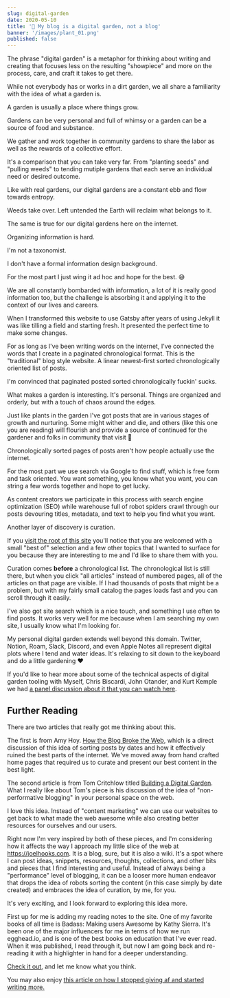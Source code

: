 ```yaml
---
slug: digital-garden
date: 2020-05-10
title: '🌱 My blog is a digital garden, not a blog'
banner: '/images/plant_01.png'
published: false
---
```


The phrase "digital garden" is a metaphor for thinking about writing and creating that focuses less on the resulting "showpiece" and more on the process, care, and craft it takes to get there.

While not everybody has or works in a dirt garden, we all share a familiarity with the idea of what a garden is.

A garden is usually a place where things grow. 

Gardens can be very personal and full of whimsy or a garden can be a source of food and substance.

We gather and work together in community gardens to share the labor as well as the rewards of a collective effort.

It's a comparison that you can take very far. From "planting seeds" and "pulling weeds" to tending mutiple gardens that each serve an individual need or desired outcome.

Like with real gardens, our digital gardens are a constant ebb and flow towards entropy.

Weeds take over. Left untended the Earth will reclaim what belongs to it.

The same is true for our digital gardens here on the internet.

Organizing information is hard. 

I'm not a taxonomist. 

I don't have a formal information design background. 

For the most part I just wing it ad hoc and hope for the best. 😅

We are all constantly bombarded with information, a lot of it is really good information too, but the challenge is absorbing it and applying it to the context of our lives and careers.

When I transformed this website to use Gatsby after years of using Jekyll it was like tilling a field and starting fresh. It presented the perfect time to make some changes.

For as long as I've been writing words on the internet, I've connected the words that I create in a paginated chronological format. This is the "traditional" blog style website. A linear newest-first sorted chronologically oriented list of posts.

I'm convinced that paginated posted sorted chronologically fuckin' sucks.

What makes a garden is interesting. It's personal. Things are organized and orderly, but with a touch of chaos around the edges.

Just like plants in the garden I've got posts that are in various stages of growth and nurturing. Some might wither and die, and others (like this one you are reading) will flourish and provide a source of continued for the gardener and folks in community that visit 👋

Chronologically sorted pages of posts aren't how people actually use the internet.

For the most part we use search via Google to find stuff, which is free form and task oriented. You want something, you know what you want, you can string a few words together and hope to get lucky. 

As content creators we participate in this process with search engine optimization (SEO) while warehouse full of robot spiders crawl through our posts devouring titles, metadata, and text to help you find what you want.

Another layer of discovery is curation.

If you [visit the root of this site](/) you'll notice that you are welcomed with a small "best of" selection and a few other topics that I wanted to surface for you because they are interesting to me and I'd like to share them with you.

Curation comes **before** a chronological list. The chronological list is still there, but when you click "all articles" instead of numbered pages, all of the articles on that page are visible. If I had thousands of posts that might be a problem, but with my fairly small catalog the pages loads fast and you can scroll through it easily.

I've also got site search which is a nice touch, and something I use often to find posts. It works very well for me because when I am searching my own site, I usually know what I'm looking for.

My personal digital garden extends well beyond this domain. Twitter, Notion, Roam, Slack, Discord, and even Apple Notes all represent digital plots where I tend and water ideas. It's relaxing to sit down to the keyboard and do a little gardening ❤️

If you'd like to hear more about some of the technical aspects of digital garden tooling with Myself, Chris Biscardi, John Otander, and Kurt Kemple we had [a panel discussion about it that you can watch here](https://egghead.io/lessons/egghead-sector-the-future-of-mdx-and-digital-gardens).

## Further Reading

There are two articles that really got me thinking about this. 

The first is from Amy Hoy. [How the Blog Broke the Web](https://stackingthebricks.com/how-blogs-broke-the-web/), which is a direct discussion of this idea of sorting posts by dates and how it effectively ruined the best parts of the internet. We've moved away from hand crafted home pages that required us to curate and present our best content in the best light.

The second article is from Tom Critchlow titled [Building a Digital Garden](https://tomcritchlow.com/2019/02/17/building-digital-garden/). What I really like about Tom's piece is his discussion of the idea of "non-performative blogging" in your personal space on the web.

I love this idea. Instead of "content marketing" we can use our websites to get back to what made the web awesome while also creating better resources for ourselves and our users.

Right now I'm very inspired by both of these pieces, and I'm considering how it affects the way I approach my little slice of the web at https://joelhooks.com. It is a blog, sure, but it is also a wiki. It's a spot where I can post ideas, snippets, resources, thoughts, collections, and other bits and pieces that I find interesting and useful. Instead of always being a "performance" level of blogging, it can be a looser more human endeavor that drops the idea of robots sorting the content (in this case simply by date created) and embraces the idea of curation, by me, for you.

It's very exciting, and I look forward to exploring this idea more.

First up for me is adding my reading notes to the site. One of my favorite books of all time is Badass: Making users Awesome by Kathy Sierra. It's been one of the major influencers for me in terms of how we run egghead.io, and is one of the best books on education that I've ever read. When it was published, I read through it, but now I am going back and re-reading it with a highlighter in hand for a deeper understanding.

[Check it out](https://joelhooks.com/badass-making-users-awesome-by-kathy-sierra), and let me know what you think.

You may also enjoy [this article on how I stopped giving af and started writing more.](https://joelhooks.com/on-writing-more)
